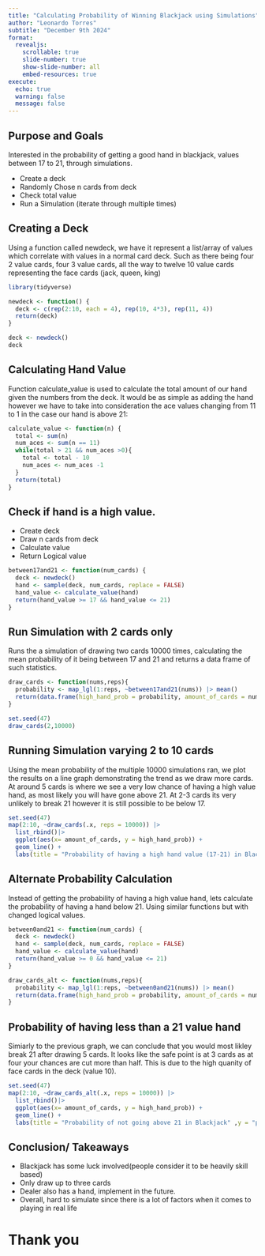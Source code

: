 ```yaml
---
title: "Calculating Probability of Winning Blackjack using Simulations"
author: "Leonardo Torres"
subtitle: "December 9th 2024"
format:
  revealjs:
    scrollable: true
    slide-number: true
    show-slide-number: all
    embed-resources: true
execute:
  echo: true
  warning: false
  message: false
---
```

  
## Purpose and Goals
Interested in the probability of getting a good hand in blackjack, values between 17 to 21, through simulations.


* Create a deck
* Randomly Chose n cards from deck
* Check total value
* Run a Simulation (iterate through multiple times)


## Creating a Deck
Using a function called newdeck, we have it represent a list/array of values which correlate with values in a normal card deck. Such as there being four 2 value cards, four 3 value cards, all the way to twelve 10 value cards representing the face cards (jack, queen, king)

```r
library(tidyverse)

newdeck <- function() {
  deck <- c(rep(2:10, each = 4), rep(10, 4*3), rep(11, 4))  
  return(deck)
}

```

```r
deck <- newdeck()
deck
```

## Calculating Hand Value
Function calculate_value is used to calculate the total amount of our hand given the numbers from the deck. It would be as simple as adding the hand however we have to take into consideration the ace values changing from 11 to 1 in the case our hand is above 21:

```r
calculate_value <- function(n) {
  total <- sum(n)
  num_aces <- sum(n == 11)
  while(total > 21 && num_aces >0){
    total <- total - 10
    num_aces <- num_aces -1
  }
  return(total)
}
```


## Check if hand is a high value.
* Create deck
* Draw n cards from deck
* Calculate value
* Return Logical value

```r
between17and21 <- function(num_cards) {
  deck <- newdeck()
  hand <- sample(deck, num_cards, replace = FALSE)
  hand_value <- calculate_value(hand)
  return(hand_value >= 17 && hand_value <= 21)
}
```

## Run Simulation with 2 cards only

Runs the a simulation of drawing two cards 10000 times, calculating the mean probability of it being between 17 and 21 and returns a data frame of such statistics.

```r
draw_cards <- function(nums,reps){
  probability <- map_lgl(1:reps, ~between17and21(nums)) |> mean()
  return(data.frame(high_hand_prob = probability, amount_of_cards = nums))
}

```

```r
set.seed(47)
draw_cards(2,10000)

```

## Running Simulation varying 2 to 10 cards

Using the mean probability of the multiple 10000 simulations ran, we plot the results on a line graph demonstrating the trend as we draw more cards. At around 5 cards is where we see a very low chance of having a high value hand, as most likely you will have gone above 21. At 2-3 cards its very unlikely to break 21 however it is still possible to be below 17.

```r
set.seed(47)
map(2:10, ~draw_cards(.x, reps = 10000)) |> 
  list_rbind()|>
  ggplot(aes(x= amount_of_cards, y = high_hand_prob)) +
  geom_line() +
  labs(title = "Probability of having a high hand value (17-21) in BlackJack" ,y = "probability of having a hand value of 17-21", x = "number of cards drawn")

```


## Alternate Probability Calculation
Instead of getting the probability of having a high value hand, lets calculate the probability of having a hand below 21. Using similar functions but with changed logical values.

```r
between0and21 <- function(num_cards) {
  deck <- newdeck()
  hand <- sample(deck, num_cards, replace = FALSE)
  hand_value <- calculate_value(hand)
  return(hand_value >= 0 && hand_value <= 21)
}
```

```r
draw_cards_alt <- function(nums,reps){
  probability <- map_lgl(1:reps, ~between0and21(nums)) |> mean()
  return(data.frame(high_hand_prob = probability, amount_of_cards = nums))
}

```

## Probability of having less than a 21 value hand
Simiarly to the previous graph, we can conclude that you would most likley break 21 after drawing 5 cards. It looks like the safe point is at 3 cards as at four your chances are cut more than half. This is due to the high quanity of face cards in the deck (value 10).

```r
set.seed(47)
map(2:10, ~draw_cards_alt(.x, reps = 10000)) |> 
  list_rbind()|>
  ggplot(aes(x= amount_of_cards, y = high_hand_prob)) +
  geom_line() +
  labs(title = "Probability of not going above 21 in Blackjack" ,y = "probability of having a hand value of 0-21", x = "number of cards drawn")

```

## Conclusion/ Takeaways
* Blackjack has some luck involved(people consider it to be heavily skill based)
* Only draw up to three cards
* Dealer also has a hand, implement in the future.
* Overall, hard to simulate since there is a lot of factors when it comes to playing in real life

# Thank you